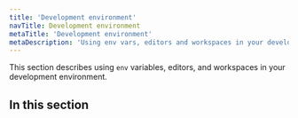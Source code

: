 ```yaml
---
title: 'Development environment'
navTitle: Development environment
metaTitle: 'Development environment'
metaDescription: 'Using env vars, editors and workspaces in your development environment'
---
```


<TopBlock title={frontMatter.title}>

This section describes using `env` variables, editors, and workspaces in your development environment.

</TopBlock>

## In this section

<Subsections depth="3" />
